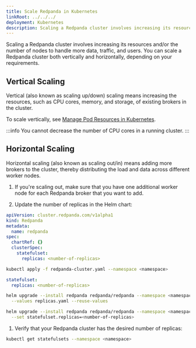 ```yaml
---
title: Scale Redpanda in Kubernetes
linkRoot: ../../../
deployment: Kubernetes
description: Scaling a Redpanda cluster involves increasing its resources and/or the number of nodes to handle more data, traffic, and users. You can scale a Redpanda cluster both vertically and horizontally, depending on your requirements.
---
```


<head>
    <meta name="title" content="Scale Redpanda in Kubernetes | Redpanda Docs"/>
    <meta name="description" content="Scaling a Redpanda cluster involves increasing its resources and/or the number of nodes to handle more data, traffic, and users. You can scale a Redpanda cluster both vertically and horizontally, depending on your requirements."/>
    <link rel="canonical" href="https://docs.redpanda.com/docs/manage/kubernetes/scale/" />
</head>


Scaling a Redpanda cluster involves increasing its resources and/or the number of nodes to handle more data, traffic, and users. You can scale a Redpanda cluster both vertically and horizontally, depending on your requirements.

## Vertical Scaling

Vertical (also known as scaling up/down) scaling means increasing the resources, such as CPU cores, memory, and storage, of existing brokers in the cluster.

To scale vertically, see [Manage Pod Resources in Kubernetes](../manage-resources).

:::info
You cannot decrease the number of CPU cores in a running cluster.
:::

## Horizontal Scaling

Horizontal scaling (also known as scaling out/in) means adding more brokers to the cluster, thereby distributing the load and data across different worker nodes.

1. If you're scaling out, make sure that you have one additional worker node for each Redpanda broker that you want to add.

1. Update the number of replicas in the Helm chart:

  <Tabs groupId="kubernetes-tool">
  <TabItem value="operator" label="Helm + Operator">

  ```yaml title="redpanda-cluster.yaml"
  apiVersion: cluster.redpanda.com/v1alpha1
  kind: Redpanda
  metadata:
    name: redpanda
  spec:
    chartRef: {}
    clusterSpec:
      statefulset:
        replicas: <number-of-replicas>
  ```

  ```bash
  kubectl apply -f redpanda-cluster.yaml --namespace <namespace>
  ```

  
  </TabItem>
  <TabItem value="helm" label="Helm">
  <Tabs groupId="helm-config" queryString>
  <TabItem value="values" label="--values">

  ```yaml title="replicas.yaml"
  statefulset:
    replicas: <number-of-replicas>
  ```

  ```bash
  helm upgrade --install redpanda redpanda/redpanda --namespace <namespace> --create-namespace \
    --values replicas.yaml --reuse-values
  ```

  </TabItem>
  <TabItem value="flags" label="--set">

  ```bash
  helm upgrade --install redpanda redpanda/redpanda --namespace <namespace> --create-namespace \
    --set statefulset.replicas=<number-of-replicas>
  ```

  </TabItem>
  </Tabs>
  </TabItem>
  </Tabs>

1. Verify that your Redpanda cluster has the desired number of replicas:

  ```bash
  kubectl get statefulsets --namespace <namespace>
  ```
